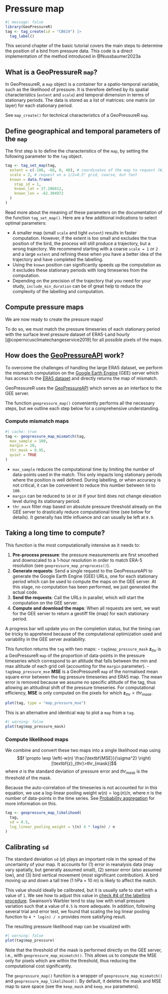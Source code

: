 # Pressure map

```r
#| message: false
library(GeoPressureR)
tag <- tag_create(id = "CB619") |>
  tag_label()
```

This second chapter of the basic tutorial covers the main steps to determine the position of a bird from pressure data. This code is a direct implementation of the method introduced in @Nussbaumer2023a

::: callout-note
## What is a GeoPressureR `map`?

In GeoPressureR, a `map` object is a container for a spatio-temporal variable, such as the likelihood of pressure. It is therefore defined by its spatial characteristics (`extent` and `scale`) and temporal dimension in terms of stationary periods. The data is stored as a list of matrices: one matrix (or layer) for each stationary period.

See `map_create()` for technical characteristics of a GeoPressureR `map`.

:::
## Define geographical and temporal parameters of the `map`

The first step is to define the characteristics of the `map`, by setting the following parameter to the `tag` object.

```r
tag <- tag_set_map(tag,
  extent = c(-100, -68, 0, 40), # coordinates of the map to request (W, E, S, N)
  scale = 2, # request on a 1/2=0.5° grid, coarse, but fast
  known = data.frame(
    stap_id = 1,
    known_lat = 37.286812,
    known_lon = -82.304972
  )
)
```

Read more about the meaning of these parameters on the documentation of the function `tag_set_map()`. Here are a few additional indications to select optimal parameters:

- A smaller map (small `scale` and tight `extent`) results in faster computation. However, if the extent is too small and excludes the true position of the bird, the process will still produce a trajectory, but a wrong trajectory. We recommend starting with a coarse `scale = 1` or `2` and a large `extent` and refining these when you have a better idea of the trajectory and have completed the labelling.
- Using the `known` position can significantly speeds up the computation as it excludes these stationary periods with long timeseries from the computation.
- Depending on the precision of the trajectory that you need for your study, `include_min_duration` can be of great help to reduce the complexity of the labelling and computation.

## Compute pressure maps

We are now ready to create the pressure maps!

To do so, we must match the pressure timeseries of each stationary period with the surface level pressure dataset of ERA5-Land hourly [@copernicusclimatechangeservice2019] for all possible pixels of the maps.

::: callout-warning
## How does the [GeoPressureAPI](https://github.com/Rafnuss/GeoPressureAPI) work?

To overcome the challenges of handling the large ERA5 dataset, we perform the mismatch computation on the <a href="https://developers.google.com/earth-engine/" target="_blank">Google Earth Engine</a> (GEE) server which has access to the <a href="https://developers.google.com/earth-engine/datasets/catalog/ECMWF_ERA5_LAND_HOURLY" target="_blank">ERA5 dataset</a> and directly returns the map of mismatch.

GeoPressureR uses the <a href="https://github.com/Rafnuss/GeoPressureAPI" target="_blank">GeoPressureAPI</a> which serves as an interface to the GEE server.
:::

The function `geopressure_map()` conveniently performs all the necessary steps, but we outline each step below for a comprehensive understanding.

### Compute mismatch maps

```r
#| cache: true
tag <- geopressure_map_mismatch(tag,
  max_sample = 100,
  margin = 20,
  thr_mask = 0.95,
  quiet = TRUE
)
```

- `max_sample` reduces the computational time by limiting the number of data-points used in the match. This only impacts long stationary periods where the position is well defined. During labelling, or when accuracy is not critical, it can be convenient to reduce this number between `50` to `100`.
- `margin` can be reduced to `10` or `20` if your bird does not change elevation level during its stationary period.
- `thr_mask` filter map based on absolute pressure threshold already on the GEE server to drastically reduce computational time (see below for details). It generally has little influence and can usually be left at `0.9`.

::: callout-warning
## Taking a long time to compute?

This function is the most computationally intensive as it needs to:

1. **Pre-process pressure**: the pressure measurements are first smoothed and downscaled to a 1-hour resolution in order to match ERA-5 resolution (see `geopressure_map_preprocess()`).
2. **Generate requests**: Send a single request to the GeoPressureAPI to generate the Google Earth Engine (GEE) URLs, one for each stationary period which can be used to compute the maps on the GEE server. At this stage, no computation has been performed, we just generated the actual code.
3. **Send the requests**: Call the URLs in parallel, which will start the computation on the GEE server.
4. **Compute and download the maps**: When all requests are sent, we wait for the GEE server to return a geotiff file (map) for each stationary period.

A progress bar will update you on the completion status, but the timing can be tricky to apprehend because of the computational optimization used and variability in the GEE server availability.
:::

This function returns the `tag` with two maps: 
- `tag$map_pressure_mask` $\textbf{z}_{thr}$ is a GeoPressureR `map` of the proportion of data-points in the pressure timeseries which correspond to an altitude that falls between the min and max altitude of each grid cell (accounting for the `margin` parameter). 
- `tag$map_pressure_mse` $\textbf{MSE}$ is a GeoPressureR `map` of the normalised mean square error between the tag pressure timeseries and ERA5 map. The mean error is removed because we assume no specific altitude of the tag, thus allowing an altitudinal shift of the pressure timeseries. For computational efficiency, $\textbf{MSE}$ is only computed on the pixels for which $\textbf{z}_{thr}>thr_{mask}$.

```r
plot(tag, type = "map_pressure_mse")
```

This is an alternative and identical way to plot a `map` from a `tag`.

```r
#| warning: false
plot(tag$map_pressure_mask)
```

### Compute likelihood maps

We combine and convert these two maps into a single likelihood map using $$f \propto \exp \left(-w(n) \frac{\textbf{MSE}}{\sigma^2} \right) [\textbf{z}_{thr}>thr_{mask}]$$ where $\sigma$ is the standard deviation of pressure error and $thr_{mask}$ is the threshold of the mask.

Because the auto-correlation of the timeseries is not accounted for in this equation, we use a log-linear pooling weight $w(n)=\log(n)/n$, where $n$ is the number of data-points in the time series. See [Probability aggregation](probability-aggregation.html#gaussian-likelihood-function) for more information on this.

```r
tag <- geopressure_map_likelihood(
  tag,
  sd = 0.5,
  log_linear_pooling_weight = \(n) 4 * log(n) / n
)
```

::: callout-warning
## Calibrating `sd`

The standard deviation `sd` ($\sigma$) plays an important role in the spread of the uncertainty of your map. It accounts for (1) error in reanalysis data (may vary spatially, but generally assumed small), (2) sensor error (also assumed low), and (3) bird vertical movement (most significant contribution). A bird moving up and down a tall tree (1 hPa = 10 m) is likely to affect the match.

This value should ideally be calibrated, but it is usually safe to start with a value of `1`. We see how to adjust this value in [check #4 of the labelling procedure](labelling-tracks.html#pressurepath-checks). Swainson's Warbler tend to stay low with small pressure variation such that a value of `0.5` is more adequate. In addition, following several trial and error test, we found that scaling the log linear pooling function to `4 * log(n) / n` provides more satisfying result.
:::

The resulting pressure likelihood map can be visualized with:

```r
#| warning: false
plot(tag$map_pressure)
```

Note that the threshold of the mask is performed directly on the GEE server, i.e., with `geopressure_map_mismatch()`. This allows us to compute the MSE only for pixels which are within the threshold, thus reducing the computational cost significantly.

The `geopressure_map()` function is a wrapper of `geopressure_map_mismatch()` and `geopressure_map_likelihood()`. By default, it deletes the mask and MSE map to save space (see the `keep_mask` and `keep_mse` parameters).
